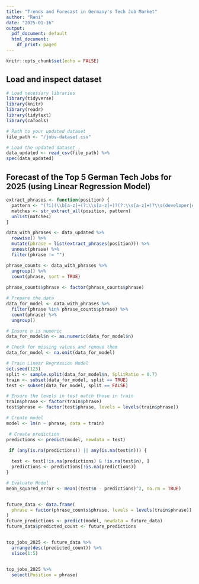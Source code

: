 ```yaml
---
title: "Trends and Forecast in Germany's Tech Job Market"
author: "Rani"
date: "2025-01-16"
output:
  pdf_document: default
  html_document:
    df_print: paged
---
```


```r
knitr::opts_chunk$set(echo = FALSE)
```
## Load and inspect dataset

```r

# Load necessary libraries
library(tidyverse)
library(knitr)
library(readr)
library(tidytext)
library(caTools)

# Path to your updated dataset
file_path <- "/jobs-dataset.csv"

# Load the updated dataset
data_updated <- read_csv(file_path) %>%
spec(data_updated)

```

## Forecast of the Top 5 German Tech Jobs for 2025 (using Linear Regression Model)

```r

extract_phrases <- function(position) {
  pattern <- "(?i)(\\b[a-z]+(?:\\s[a-z]+)?(?:\\s[a-z]+)?\\s(developer|engineer|manager)\\b)"
  matches <- str_extract_all(position, pattern)
  unlist(matches)
}

data_with_phrases <- data_updated %>%
  rowwise() %>%
  mutate(phrase = list(extract_phrases(position))) %>%
  unnest(phrase) %>%
  filter(phrase != "")

phrase_counts <- data_with_phrases %>%
  ungroup() %>% 
  count(phrase, sort = TRUE) 
  
phrase_counts$phrase <- factor(phrase_counts$phrase)

# Prepare the data 
data_for_model <- data_with_phrases %>%
  filter(phrase %in% phrase_counts$phrase) %>%
  count(phrase) %>%
  ungroup()

# Ensure n is numeric
data_for_model$n <- as.numeric(data_for_model$n)

# Check for missing values and remove them
data_for_model <- na.omit(data_for_model)

# Train Linear Regression Model
set.seed(123)
split <- sample.split(data_for_model$n, SplitRatio = 0.7)
train <- subset(data_for_model, split == TRUE)
test <- subset(data_for_model, split == FALSE)

# Ensure the levels in test match those in train
train$phrase <- factor(train$phrase)
test$phrase <- factor(test$phrase, levels = levels(train$phrase))

# Create model
model <- lm(n ~ phrase, data = train)

 # Create prediction
predictions <- predict(model, newdata = test)

 if (any(is.na(predictions)) || any(is.na(test$n))) {
 
  test <- test[!is.na(predictions) & !is.na(test$n), ]
  predictions <- predictions[!is.na(predictions)]
}

# Evaluate Model 
mean_squared_error <- mean((test$n - predictions)^2, na.rm = TRUE)


future_data <- data.frame(
  phrase = factor(phrase_counts$phrase, levels = levels(train$phrase))
)
future_predictions <- predict(model, newdata = future_data)
future_data$predicted_count <- future_predictions


top_jobs_2025 <- future_data %>%
  arrange(desc(predicted_count)) %>%
  slice(1:5)  


top_jobs_2025 %>%
  select(Position = phrase)
```
